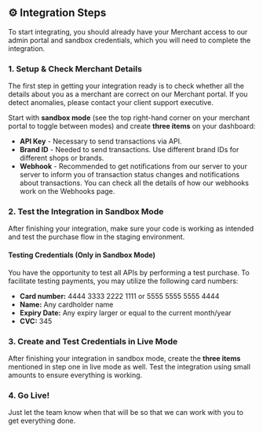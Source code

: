 ## ⚙️ Integration Steps

To start integrating, you should already have your Merchant access to our admin portal and sandbox credentials, which you will need to complete the integration. 

### 1. Setup & Check Merchant Details
The first step in getting your integration ready is to check whether all the details about you as a merchant are correct on our Merchant portal. If you detect anomalies, please contact your client support executive.

Start with **sandbox mode** (see the top right-hand corner on your merchant portal to toggle between modes) and create **three items** on your dashboard:

- **API Key** - Necessary to send transactions via API.
- **Brand ID** - Needed to send transactions. Use different brand IDs for different shops or brands.
- **Webhook** - Recommended to get notifications from our server to your server to inform you of transaction status changes and notifications about transactions. You can check all the details of how our webhooks work on the Webhooks page.

### 2. Test the Integration in Sandbox Mode
After finishing your integration, make sure your code is working as intended and test the purchase flow in the staging environment.

#### Testing Credentials (Only in Sandbox Mode)
You have the opportunity to test all APIs by performing a test purchase. To facilitate testing payments, you may utilize the following card numbers:

- **Card number:** 4444 3333 2222 1111 or 5555 5555 5555 4444
- **Name:** Any cardholder name
- **Expiry Date:** Any expiry larger or equal to the current month/year
- **CVC:** 345

### 3. Create and Test Credentials in Live Mode
After finishing your integration in sandbox mode, create the **three items** mentioned in step one in live mode as well. Test the integration using small amounts to ensure everything is working.

### 4. Go Live!
Just let the team know when that will be so that we can work with you to get everything done.
